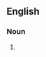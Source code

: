 {{also|push-ups}}

==English==

===Noun===
{{head|en|noun plural form}}

# {{plural of|pushup|lang=en}}